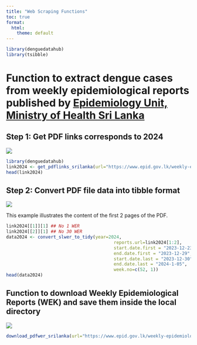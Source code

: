 ```yaml
---
title: "Web Scraping Functions"
toc: true
format:
  html:
    theme: default
---
```


<!-- Google tag (gtag.js) -->
<script async src="https://www.googletagmanager.com/gtag/js?id=G-MMF7S9CQZW"></script>
<script>
  window.dataLayer = window.dataLayer || [];
  function gtag(){dataLayer.push(arguments);}
  gtag('js', new Date());

  gtag('config', 'G-MMF7S9CQZW');
</script>



```r
library(denguedatahub)
library(tsibble)
```

# Function to extract dengue cases from weekly epidemiological reports published by [Epidemiology Unit, Ministry of Health Sri Lanka](https://www.epid.gov.lk/web/index.php?option=com_content&view=article&id=148&Itemid=449&lang=en)

## Step 1: Get PDF links corresponds to 2024

![](epidunit.png)

```r
library(denguedatahub)
link2024 <- get_pdflinks_srilanka(url="https://www.epid.gov.lk/weekly-epidemiological-report/weekly-epidemiological-report", volume.number="Vol_51")
head(link2024)
```


## Step 2: Convert PDF file data into tibble format

![](webtotidy.png)


This example illustrates the content of the first 2 pages of the PDF.

```r
link2024[[1]][1] ## No 1 WER
link2024[[2]][1] ## No 30 WER
data2024 <- convert_slwer_to_tidy(year=2024, 
                                         reports.url=link2024[1:2], 
                                         start.date.first = "2023-12-23",
                                         end.date.first = "2023-12-29",
                                         start.date.last = "2023-12-30", 
                                         end.date.last = "2024-1-05",
                                         week.no=c(52, 1))
head(data2024)
```

## Function to download Weekly Epidemiological Reports (WEK) and save them inside the local directory

![](download.png)

```r
download_pdfwer_srilanka(url="https://www.epid.gov.lk/weekly-epidemiological-report/weekly-epidemiological-report", folder.name="dengue", volume.number="Vol_51")
```